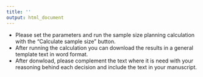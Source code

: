```yaml
---
title: ''
output: html_document
---
```


+ Please set the parameters and run the sample size planning calculation with the "Calculate sample size" button.
+ After running the calculation you can download the results in a general template text in word format.
+ After donwload, please complement the text where it is need with your reasoning behind each decision and include the text in your manuscript.